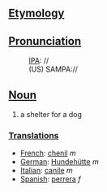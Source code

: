 == [[Etymology]] ==

== [[Pronunciation]] ==
:[[w:IPA|IPA]]: //
:(US) SAMPA://

== [[Noun]] ==

# a shelter for a dog

=== [[Translation]]s ===

*[[French]]: [[chenil]] ''m''
*[[German]]: [[Hundehütte]] ''m''
*[[Italian]]: [[canile]] ''m''
*[[Spanish]]: [[perrera]] ''f''